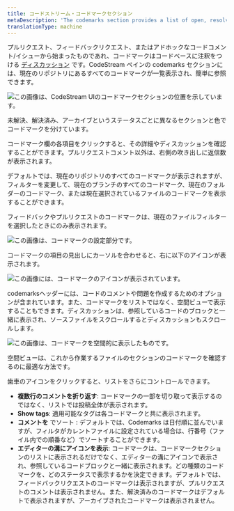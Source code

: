 ```yaml
---
title: コードストリーム・コードマークセクション
metaDescription: 'The codemarks section provides a list of open, resolved, and archived CodeStream comments.'
translationType: machine
---
```


プルリクエスト、フィードバックリクエスト、またはアドホックなコードコメント/イシューから始まったものであれ、コードマークはコードベースに注釈をつける [ディスカッション](/docs/codestream/how-use-codestream/discuss-code) です。CodeStream ペインの codemarks セクションには、現在のリポジトリにあるすべてのコードマークが一覧表示され、簡単に参照できます。

![この画像は、CodeStream UIのコードマークセクションの位置を示しています。](/images/CodemarksSection1.png "コードマーク") <figcaption>未解決、解決済み、アーカイブというステータスごとに異なるセクションと色でコードマークを分けています。</figcaption>

コードマーク欄の各項目をクリックすると、その詳細やディスカッションを確認することができます。プルリクエストコメント以外は、右側の吹き出しに返信数が表示されます。

デフォルトでは、現在のリポジトリのすべてのコードマークが表示されますが、フィルターを変更して、現在のブランチのすべてのコードマーク、現在のフォルダーのコードマーク、または現在選択されているファイルのコードマークを表示することができます。

フィードバックやプルリクエストのコードマークは、現在のファイルフィルターを選択したときにのみ表示されます。

![この画像は、コードマークの設定部分です。](/images/CodemarksSectionSettings1.png "codemarks-settings")

コードマークの項目の見出しにカーソルを合わせると、右に以下のアイコンが表示されます。

![この画像には、コードマークのアイコンが表示されています。](/images/CodemarksSectionHeader.png "コードマーク・アイコン")

codemarksヘッダーには、コードのコメントや問題を作成するためのオプションが含まれています。また、コードマークをリストではなく、空間ビューで表示することもできます。ディスカッションは、参照しているコードのブロックと一緒に表示され、ソースファイルをスクロールするとディスカッションもスクロールします。

![この画像は、コードマークを空間的に表示したものです。](/images/CodemarksSectionSpatial.png "コードマーク・スペース") <figcaption>空間ビューは、これから作業するファイルのセクションのコードマークを確認するのに最適な方法です。</figcaption>

歯車のアイコンをクリックすると、リストをさらにコントロールできます。

* **複数行のコメントを折り返す**: コードマークの一部を切り取って表示するのではなく、リストでは投稿全体が表示されます。
* **Show tags**: 適用可能なタグは各コードマークと共に表示されます。
* **コメントを** でソート : デフォルトでは、Codemarks は日付順に並んでいますが、フィルタがカレントファイルに設定されている場合は、行番号（ファイル内での順番など）でソートすることができます。
* **エディターの溝にアイコンを表示**: コードマークは、コードマークセクションのリストに表示されるだけでなく、エディターの溝にアイコンで表示され、参照しているコードブロックと一緒に表示されます。どの種類のコードマークを、どのステータスで表示するかを決定できます。デフォルトでは、フィードバックリクエストのコードマークは表示されますが、プルリクエストのコメントは表示されません。また、解決済みのコードマークはデフォルトで表示されますが、アーカイブされたコードマークは表示されません。

